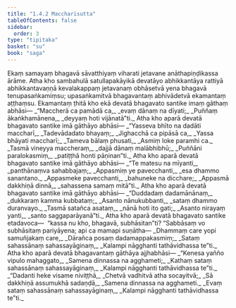 ```yaml
---
title: "1.4.2 Maccharisutta"
tableOfContents: false
sidebar:
  order: 3
type: "tipitaka"
basket: "su"
book: "saga"
---
```



<DynamicBreadcrumb />

<Division number="32" book="saga" bookNo="12" page="17">

<Paragraph number="143" book="saga">
Ekaṃ samayaṃ bhagavā sāvatthiyaṃ viharati jetavane anāthapiṇḍikassa ārāme. Atha kho sambahulā satullapakāyikā devatāyo abhikkantāya rattiyā abhikkantavaṇṇā kevalakappaṃ jetavanaṃ obhāsetvā yena bhagavā tenupasaṅkamiṃsu; upasaṅkamitvā bhagavantaṃ abhivādetvā ekamantaṃ aṭṭhaṃsu. Ekamantaṃ ṭhitā kho ekā devatā bhagavato santike imaṃ gāthaṃ abhāsi—
</Paragraph>

<Paragraph number="144" type="verses" book="saga">
_“Maccherā ca pamādā ca,_  
_evaṃ dānaṃ na dīyati;_  
_Puññaṃ ākaṅkhamānena,_  
_deyyaṃ hoti vijānatā”ti._  

</Paragraph>

<Paragraph number="145" book="saga">
Atha kho aparā devatā bhagavato santike imā gāthāyo abhāsi—
</Paragraph>

<Paragraph number="146" type="verses" book="saga">
_“Yasseva bhīto na dadāti maccharī,_  
_Tadevādadato bhayaṃ;_  
_Jighacchā ca pipāsā ca,_  
_Yassa bhāyati maccharī;_  
_Tameva bālaṃ phusati,_  
_Asmiṃ loke paramhi ca._  

</Paragraph>

<Paragraph number="147" type="verses" book="saga">
_Tasmā vineyya maccheraṃ,_  
_dajjā dānaṃ malābhibhū;_  
_Puññāni paralokasmiṃ,_  
_patiṭṭhā honti pāṇinan”ti._  

</Paragraph>

<Paragraph number="148" book="saga">
Atha kho aparā devatā bhagavato santike imā gāthāyo abhāsi—
</Paragraph>

<Paragraph number="149" type="verses" book="saga">
_“Te matesu na mīyanti,_  
_panthānaṃva sahabbajaṃ;_  
_Appasmiṃ ye pavecchanti,_  
_esa dhammo sanantano._  

</Paragraph>

<Paragraph number="150" type="verses" book="saga">
_Appasmeke pavecchanti,_  
_bahuneke na dicchare;_  
_Appasmā dakkhiṇā dinnā,_  
_sahassena samaṃ mitā”ti._  

</Paragraph>

<Paragraph number="151" book="saga">
Atha kho aparā devatā bhagavato santike imā gāthāyo abhāsi—
</Paragraph>

<Paragraph number="152" type="verses" book="saga">
_“Duddadaṃ dadamānānaṃ,_  
_dukkaraṃ kamma kubbataṃ;_  
_Asanto nānukubbanti,_  
_sataṃ dhammo duranvayo._  

</Paragraph>

<Paragraph number="153" type="verses" book="saga">
_Tasmā satañca asataṃ,_  
_nānā hoti ito gati;_  
_Asanto nirayaṃ yanti,_  
_santo saggaparāyanā”ti._  

</Paragraph>

<Paragraph number="154" book="saga">
Atha kho aparā devatā bhagavato santike etadavoca—  “kassa nu kho, bhagavā, subhāsitan”ti?
</Paragraph>

<Paragraph number="155" book="saga">
“Sabbāsaṃ vo subhāsitaṃ pariyāyena; api ca mamapi suṇātha—
</Paragraph>

<Paragraph number="156" type="verses" book="saga">
_Dhammaṃ care yopi samuñjakaṃ care,_  
_Dārañca posaṃ dadamappakasmiṃ;_  
_Sataṃ sahassānaṃ sahassayāginaṃ,_  
_Kalampi nāgghanti tathāvidhassa te”ti._  

</Paragraph>

<Paragraph number="157" book="saga">
Atha kho aparā devatā bhagavantaṃ gāthāya ajjhabhāsi—
</Paragraph>

<Paragraph number="158" type="verses" book="saga">
_“Kenesa yañño vipulo mahaggato,_  
_Samena dinnassa na agghameti;_  
_Kathaṃ sataṃ sahassānaṃ sahassayāginaṃ,_  
_Kalampi nāgghanti tathāvidhassa te”ti._  

</Paragraph>

<Paragraph number="159" type="verses" book="saga">
_“Dadanti heke visame niviṭṭhā,_  
_Chetvā vadhitvā atha socayitvā;_  
_Sā dakkhiṇā assumukhā sadaṇḍā,_  
_Samena dinnassa na agghameti._  

</Paragraph>

<Paragraph number="160" type="verses" book="saga">
_Evaṃ sataṃ sahassānaṃ sahassayāginaṃ,_  
_Kalampi nāgghanti tathāvidhassa te”ti._
</Paragraph>
</Division>